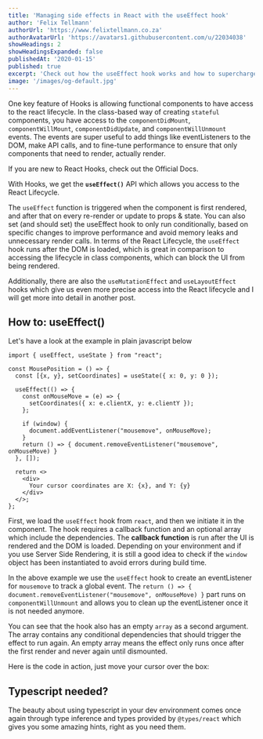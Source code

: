 ```yaml
---
title: 'Managing side effects in React with the useEffect hook'
author: 'Felix Tellmann'
authorUrl: 'https://www.felixtellmann.co.za'
authorAvatarUrl: 'https://avatars1.githubusercontent.com/u/22034038'
showHeadings: 2
showHeadingsExpanded: false
publishedAt: '2020-01-15'
published: true
excerpt: 'Check out how the useEffect hook works and how to supercharge it with Typescript.'
image: '/images/og-default.jpg'
---
```


One key feature of Hooks is allowing functional components to have access to the react lifecycle.
In the class-based way of creating `stateful` components, you have access to the `componentDidMount`,
`componentWillMount`, `componentDidUpdate`, and `componentWillUnmount ` events. The events are super useful to add
things like eventListeners to the DOM, make API calls, and to fine-tune performance to ensure
that only components that need to render, actually render.



<InfoBlock type="question">
  If you are new to React Hooks, check out
  the <Link href="https://reactjs.org/docs/hooks-intro.html">Official Docs</Link>.
</InfoBlock>

With Hooks, we get the **`useEffect()`** API which allows you access to the React Lifecycle.

The `useEffect` function is triggered when the component is first rendered, and after that on
every re-render or update to props & state. You can also set (and should set) the useEffect
hook to only run conditionally, based on specific changes to improve performance and avoid
memory leaks and unnecessary render calls. In terms of the React Lifecycle, the `useEffect`
hook runs after the DOM is loaded, which is great in comparison to accessing the lifecycle
in class components, which can block the UI from being rendered.

Additionally, there are also the `useMutationEffect` and `useLayoutEffect` hooks which give
us even more precise access into the React lifecycle and I will get more into detail in another post.

## How to: useEffect()

Let's have a look at the example in plain javascript below

```tsx{6-15}
import { useEffect, useState } from "react";

const MousePosition = () => {
  const [{x, y}, setCoordinates] = useState({ x: 0, y: 0 });

  useEffect(() => {
    const onMouseMove = (e) => {
      setCoordinates({ x: e.clientX, y: e.clientY });
    };

    if (window) {
      document.addEventListener("mousemove", onMouseMove);
    }
    return () => { document.removeEventListener("mousemove", onMouseMove) }
  }, []);

  return <>
    <div>
      Your cursor coordinates are X: {x}, and Y: {y}
    </div>
  </>;
};
```

First, we load the `useEffect` hook from `react`, and then we initiate it in the component.
The hook requires a callback function and an optional array which include the dependencies.
The **callback function** is run after the UI is rendered and the DOM is loaded. Depending on
your environment and if you use Server Side Rendering, it is still a good idea to check if
the `window` object has been instantiated to avoid errors during build time.

In the above example we use the `useEffect` hook to create an eventListener for `mousemove`
to track a global event. The `return () => { document.removeEventListener("mousemove", onMouseMove) }`
part runs on `componentWillUnmount` and allows you to clean up the eventListener once it is
not needed anymore.

You can see that the hook also has an empty `array` as a second argument. The array contains
any conditional dependencies that should trigger the effect to run again. An empty array
means the effect only runs once after the first render and never again until dismounted.

Here is the code in action, just move your cursor over the box:
<IframeExample src="/examples/useEffect-typescript-1" title="useState Example" />

## Typescript needed?

The beauty about using typescript in your dev environment comes once again through type inference
and types provided by `@types/react` which gives you some amazing hints, right as you need them.
